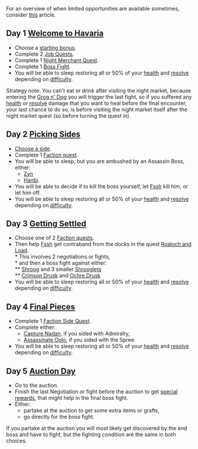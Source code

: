 For an overview of when limited opportunities are available sometimes,
consider [[Hunting_Kashio#Timeline|this]] article.

== Day 1 [[Welcome to Havaria]] ==
* Choose a [[Welcome_to_Havaria#Lost and Found|starting bonus]].<br>
* Complete 2 [[Welcome_to_Havaria#Pick_a_Job|Job Quests]].<br>
* Complete 1 [[Welcome_to_Havaria#Night_Merchants|Night Merchant Quest]].<br>
* Complete 1 [[Welcome_to_Havaria#boss fight|Boss Fight]].<br>
* You will be able to sleep restoring all or 50% of your [[health]] and [[resolve]] depending on [[difficulty]].

Strategy note: You can't eat or drink after visiting the night market, because entering the [[Grog n' Dog]] you will trigger the last fight, so if you suffered any [[health]] or [[resolve]] damage that you want to heal before the final encounter, your last chance to do so, is before visiting the night market itself after the night market quest (so before turning the quest in).

== Day 2 [[Picking Sides]] ==
* [[Picking_Sides|Choose a side]].<br>
* Complete 1 [[Picking_Sides#Faction_quests|Faction quest]].<br>
* You will be able to sleep, but you are ambushed by an Assassin Boss, either:
** [[Zyn]]
** [[Hanbi]].
* You will be able to decide if to kill the boss yourself, let [[Fssh]] kill him, or let him off.<br>
* You will be able to sleep restoring all or 50% of your [[health]] and [[resolve]] depending on [[difficulty]].

== Day 3 [[Getting Settled]] ==
* Choose one of 2 [[Getting_Settled#Faction_quests|Faction quests]].<br>
* Then help [[Fssh]] get contraband from the docks in the quest [[Roaloch and Load]].<br>
** This involves 2 negotiations or fights,<br>
** and then a boss fight against either:<br>
*** [[Shroog]] and 3 smaller [[Shroog#Shrooglets|Shrooglets]] <br>
*** [[Crimson Drusk]] and [[Ochre Drusk]]<br>
* You will be able to sleep restoring all or 50% of your [[health]] and [[resolve]] depending on [[difficulty]].

== Day 4 [[Final Pieces]] ==
* Complete 1 [[Faction Side Quest]].<br>
* Complete either:
** [[Capture Nadan]], if you sided with Admiralty,
** [[Assassinate Oolo]], if you sided with the Spree.
* You will be able to sleep restoring all or 50% of your [[health]] and [[resolve]] depending on [[difficulty]].

== Day 5 [[Auction Day]] ==
* Go to the auction.<br>
* Finish the last Negotiation or fight before the auction to get [[Picking_Sides#Auction_rewards|special rewards]], that might help in the final boss fight.
* Either: 
** partake at the auction to get some extra items or grafts,<br>
** go directly for the boss fight.
If you partake at the auction you will most likely get discovered by the end boss and have to fight,
but the fighting condition are the same in both choices.